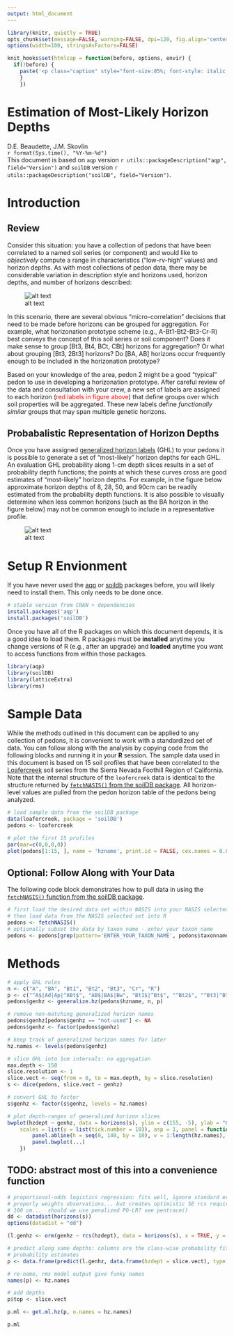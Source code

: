 ```yaml
---
output: html_document
---
```


```r
library(knitr, quietly = TRUE)
opts_chunk$set(message=FALSE, warning=FALSE, dpi=120, fig.align='center', dev='png', dev.args=list(pointsize=10), tidy=FALSE)
options(width=100, stringsAsFactors=FALSE)

knit_hooks$set(htmlcap = function(before, options, envir) {
  if(!before) {
    paste('<p class="caption" style="font-size:85%; font-style: italic; font-weight: bold;">',options$htmlcap,"</p><hr>",sep="")
    }
    })
```


Estimation of Most-Likely Horizon Depths
===============================
D.E. Beaudette, J.M. Skovlin
<br>
`r format(Sys.time(), "%Y-%m-%d")`
<br>
This document is based on `aqp` version `r utils::packageDescription("aqp", field="Version")` and `soilDB` version `r utils::packageDescription("soilDB", field="Version")`.


# Introduction

## Review
Consider this situation: you have a collection of pedons that have been correlated to a named soil series (or component) and would like to *objectively* compute a range in characteristics ("low-rv-high" values) and horizon depths. As with most collections of pedon data, there may be considerable variation in description style and horizons used, horizon depths, and number of horizons described:

![alt text](genhz-sketch.png)

In this scenario, there are several obvious &ldquo;micro-correlation&rdquo; decisions that need to be made before horizons can be grouped for aggregation. For example, what horizonation prototype scheme (e.g., A-Bt1-Bt2-Bt3-Cr-R) best conveys the concept of this soil series or soil component? Does it make sense to group [Bt3, Bt4, BCt, CBt] horizons for aggregation? Or what about grouping [Bt3, 2Bt3] horizons? Do [BA, AB] horizons occur frequently enough to be included in the horizonation prototype?

Based on your knowledge of the area, pedon 2 might be a good "typical" pedon to use in developing a horizonation prototype. After careful review of the data and consultation with your crew, a new set of labels are assigned to each horizon (<span style="color: red;">red labels in figure above</span>) that define groups over which soil properties will be aggregated. These new labels define *functionally similar* groups that may span multiple genetic horizons.

## Probabalistic Representation of Horizon Depths
Once you have assigned [generalized horizon labels](http://ncss-tech.github.io/AQP/aqp/gen-hz-assignment.html) (GHL) to your pedons it is possible to generate a set of "most-likely" horizon depths for each GHL. An evaluation GHL probability along 1-cm depth slices results in a set of probability depth functions; the points at which these curves cross are good estimates of "most-likely" horizon depths. For example, in the figure below approximate horizon depths of 8, 28, 50, and 90cm can be readily estimated from the probability depth functions. It is also possible to visually determine when less common horizons (such as the BA horizon in the figure below) may not be common enough to include in a representative profile.

![alt text](loafercreek-ml-horizonation.png)  



# Setup R Envionment
If you have never used the [aqp](http://ncss-tech.github.io/AQP/aqp/aqp-intro.html) or [soildb](http://ncss-tech.github.io/AQP/soilDB/soilDB-Intro.html) packages before, you will likely need to install them. This only needs to be done once. 
```r
# stable version from CRAN + dependencies
install.packages('aqp') 
install.packages('soilDB')
```

Once you have all of the R packages on which  this document depends, it is a good idea to load them. R packages must be **installed** anytime you change versions of R (e.g., after an upgrade) and **loaded** anytime you want to access functions from within those packages.

```r
library(aqp)
library(soilDB)
library(latticeExtra)
library(rms)
```

# Sample Data
While the methods outlined in this document can be applied to any collection of pedons, it is convenient to work with a standardized set of data. You can follow along with the analysis by copying code from the following blocks and running it in your **R** session. The sample data used in this document is based on 15 soil profiles that have been correlated to the [Loafercreek](https://soilseries.sc.egov.usda.gov/OSD_Docs/L/LOAFERCREEK.html) soil series from the Sierra Nevada Foothill Region of California. Note that the internal structure of the `loafercreek` data is identical to the structure returned by [`fetchNASIS()` from the soilDB package](http://ncss-tech.github.io/AQP/soilDB/soilDB-Intro.html). All horizon-level values are pulled from the pedon horizon table of the pedons being analyzed.

```r
# load sample data from the soilDB package
data(loafercreek, package = 'soilDB')
pedons <- loafercreek

# plot the first 15 profiles
par(mar=c(0,0,0,0))
plot(pedons[1:15, ], name = 'hzname', print.id = FALSE, cex.names = 0.8, depth.axis = list(line = -4))
```


## Optional: Follow Along with Your Data
The following code block demonstrates how to pull data in using the [`fetchNASIS()` function from the soilDB package](http://ncss-tech.github.io/AQP/soilDB/soilDB-Intro.html).

```r
# first load the desired data set within NASIS into your NASIS selected set
# then load data from the NASIS selected set into R
pedons <- fetchNASIS()
# optionally subset the data by taxon name - enter your taxon name
pedons <- pedons[grep(pattern='ENTER_YOUR_TAXON_NAME', pedons$taxonname, ignore.case=TRUE), ]
```

# Methods


```r
# apply GHL rules
n <- c("A", "BA", "Bt1", "Bt2", "Bt3", "Cr", "R")
p <- c("^A$|Ad|Ap|^ABt$", "AB$|BA$|Bw", "Bt1$|^Bt$", "^Bt2$", "^Bt3|^Bt4|CBt$|BCt$|2Bt|2CB$|^C$", "Cr", "R")
pedons$genhz <- generalize.hz(pedons$hzname, n, p)

# remove non-matching generalized horizon names
pedons$genhz[pedons$genhz == "not-used"] <- NA
pedons$genhz <- factor(pedons$genhz)

# keep track of generalized horizon names for later
hz.names <- levels(pedons$genhz)

# slice GHL into 1cm intervals: no aggregation
max.depth <- 150
slice.resolution <- 1
slice.vect <- seq(from = 0, to = max.depth, by = slice.resolution)
s <- dice(pedons, slice.vect ~ genhz)

# convert GHL to factor
s$genhz <- factor(s$genhz, levels = hz.names)

# plot depth-ranges of generalized horizon slices
bwplot(hzdept ~ genhz, data = horizons(s), ylim = c(155, -5), ylab = "Generalized Horizon Depth (cm)", 
    scales = list(y = list(tick.number = 10)), asp = 1, panel = function(...) {
        panel.abline(h = seq(0, 140, by = 10), v = 1:length(hz.names), col = grey(0.8), lty = 3)
        panel.bwplot(...)
    })
```


## TODO: abstract most of this into a convenience function
```r
# proportional-odds logistics regression: fits well, ignore standard errors using sliced data
# properly weights observations... but creates optimistic SE rcs required when we include depths >
# 100 cm...  should we use penalized PO-LR? see pentrace()
dd <- datadist(horizons(s))
options(datadist = "dd")

(l.genhz <- orm(genhz ~ rcs(hzdept), data = horizons(s), x = TRUE, y = TRUE))

# predict along same depths: columns are the class-wise probability fitted.ind --> return all
# probability estimates
p <- data.frame(predict(l.genhz, data.frame(hzdept = slice.vect), type = "fitted.ind"))

# re-name, rms model output give funky names
names(p) <- hz.names

# add depths
p$top <- slice.vect

p.ml <- get.ml.hz(p, o.names = hz.names)

p.ml
```



